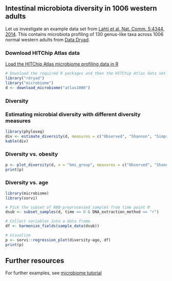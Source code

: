 ## Intestinal microbiota diversity in 1006 western adults

Let us investigate an example data set from [Lahti et al. Nat. Comm. 5:4344, 2014](http://www.nature.com/ncomms/2014/140708/ncomms5344/full/ncomms5344.html). This contains microbiota profiling of 130 genus-like taxa across 1006 normal western adults from [Data Dryad](http://doi.org/10.5061/dryad.pk75d).


### Download HITChip Atlas data

[Load the HITChip Atlas microbiome profiling data in R](Data.md)

```r
# Download the required R packages and then the HITChip Atlas data set
library("rdryad")
library("microbiome")
d <- download_microbiome("atlas1006")
```


### Diversity 

### Estimating microbial diversity with different diversity measures

```r
library(phyloseq)
div <- estimate_diversity(d, measures = c("Observed", "Shannon", "Simpson"))
kable(div)
```


### Diversity vs. obesity

```r
p <- plot_diversity(d, x = "bmi_group", measures = c("Observed", "Shannon", "Simpson"), det.th = 250)
print(p)
```


### Diversity vs. age

```r
library(microbiome)
library(sorvi)

# Pick the subset of RBB-preprocessed samples from time point 0
dsub <- subset_samples(d, time == 0 & DNA_extraction_method == "r")

# Collect variables into a data frame
df <- harmonize_fields(sample_data(dsub))

# Visualize
p <- sorvi::regression_plot(diversity~age, df)
print(p)
```


## Further resources

For further examples, see [microbiome tutorial](https://github.com/microbiome/microbiome/blob/master/vignettes/vignette.md)